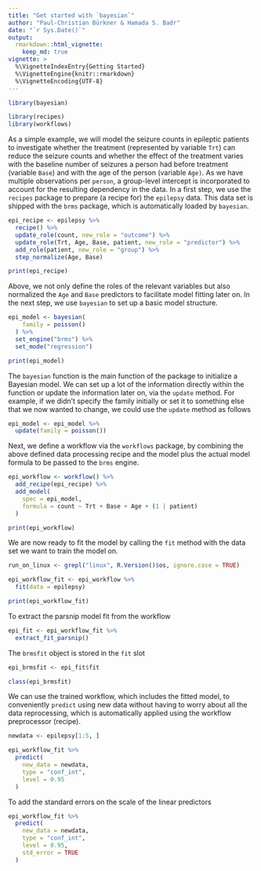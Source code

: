 ```yaml
---
title: "Get started with `bayesian`"
author: "Paul-Christian Bürkner & Hamada S. Badr"
date: "`r Sys.Date()`"
output:
  rmarkdown::html_vignette:
    keep_md: true
vignette: >
  %\VignetteIndexEntry{Getting Started}
  %\VignetteEngine{knitr::rmarkdown}
  %\VignetteEncoding{UTF-8}
---
```


```r
library(bayesian)
```

```r
library(recipes)
library(workflows)
```

As a simple example, we will model the seizure counts in epileptic patients to
investigate whether the treatment (represented by variable `Trt`) can reduce the
seizure counts and whether the effect of the treatment varies with the baseline
number of seizures a person had before treatment (variable `Base`) and with the
age of the person (variable `Age)`. As we have multiple observations per `person`,
a group-level intercept is incorporated to account for the resulting dependency
in the data. In a first step, we use the `recipes` package to prepare (a recipe
for) the `epilepsy` data. This data set is shipped with the `brms` package,
which is automatically loaded by `bayesian`.

```r
epi_recipe <- epilepsy %>%
  recipe() %>%
  update_role(count, new_role = "outcome") %>%
  update_role(Trt, Age, Base, patient, new_role = "predictor") %>%
  add_role(patient, new_role = "group") %>%
  step_normalize(Age, Base)
```

```r
print(epi_recipe)
```

Above, we not only define the roles of the relevant variables but also
normalized the `Age` and `Base` predictors to facilitate model fitting later
on. In the next step, we use `bayesian` to set up a basic model structure.

```r
epi_model <- bayesian(
    family = poisson()
  ) %>%
  set_engine("brms") %>%
  set_mode("regression")
```

```r
print(epi_model)
```

The `bayesian` function is the main function of the package to initialize a
Bayesian model. We can set up a lot of the information directly within the
function or update the information later on, via the `update` method. For
example, if we didn't specify the family initially or set it to something else
that we now wanted to change, we could use the `update` method as follows

```r
epi_model <- epi_model %>%
  update(family = poisson())
```

Next, we define a workflow via the `workflows` package, by combining the above
defined data processing recipe and the model plus the actual model formula to be
passed to the `brms` engine.

```r
epi_workflow <- workflow() %>%
  add_recipe(epi_recipe) %>%
  add_model(
    spec = epi_model,
    formula = count ~ Trt + Base + Age + (1 | patient)
  )
```

```r
print(epi_workflow)
```

We are now ready to fit the model by calling the `fit` method
with the data set we want to train the model on.

```r
run_on_linux <- grepl("linux", R.Version()$os, ignore.case = TRUE)
```

```r
epi_workflow_fit <- epi_workflow %>%
  fit(data = epilepsy)
```

```r
print(epi_workflow_fit)
```

To extract the parsnip model fit from the workflow

```r
epi_fit <- epi_workflow_fit %>%
  extract_fit_parsnip()
```

The `brmsfit` object is stored in the `fit` slot

```r
epi_brmsfit <- epi_fit$fit
```

```r
class(epi_brmsfit)
```

We can use the trained workflow, which includes the fitted model, to
conveniently `predict` using new data without having to worry about all
the data reprocessing, which is automatically applied using the workflow
preprocessor (recipe).

```r
newdata <- epilepsy[1:5, ]
```

```r
epi_workflow_fit %>%
  predict(
    new_data = newdata,
    type = "conf_int",
    level = 0.95
  )
```

To add the standard errors on the scale of the linear predictors

```r
epi_workflow_fit %>%
  predict(
    new_data = newdata,
    type = "conf_int",
    level = 0.95,
    std_error = TRUE
  )
```
